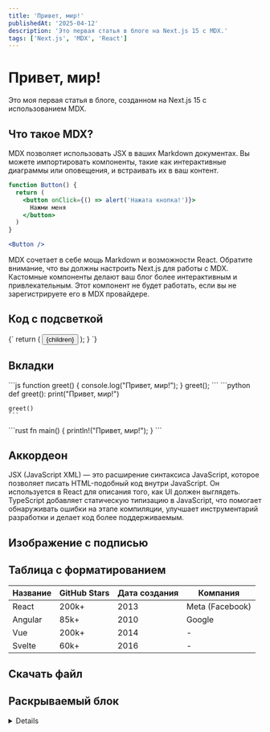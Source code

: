 ```yaml
---
title: 'Привет, мир!'
publishedAt: '2025-04-12'
description: 'Это первая статья в блоге на Next.js 15 с MDX.'
tags: ['Next.js', 'MDX', 'React']
---
```


# Привет, мир!

Это моя первая статья в блоге, созданном на Next.js 15 с использованием MDX.

## Что такое MDX?

MDX позволяет использовать JSX в ваших Markdown документах. Вы можете импортировать компоненты, такие как интерактивные диаграммы или оповещения, и встраивать их в ваш контент.

```jsx
function Button() {
  return (
    <button onClick={() => alert('Нажата кнопка!')}>
      Нажми меня
    </button>
  )
}

<Button />
```

<Callout>
  MDX сочетает в себе мощь Markdown и возможности React.
</Callout>

<Callout type="warning" title="Внимание!">
  Обратите внимание, что вы должны настроить Next.js для работы с MDX.
</Callout>

<Callout type="success" title="Совет">
  Кастомные компоненты делают ваш блог более интерактивным и привлекательным.
</Callout>

<Callout type="error" title="Ошибка">
  Этот компонент не будет работать, если вы не зарегистрируете его в MDX провайдере.
</Callout>

## Код с подсветкой

<CodeBlock language="typescript" filename="components/Button.tsx">
{`
  return (
    <button 
      className="px-4 py-2 bg-blue-600 text-white rounded"
      onClick={onClick}
    >
      {children}
    </button>
  );
}
`}
</CodeBlock>

## Вкладки

<Tabs>
  <Tab label="JavaScript">
    ```js
    function greet() {
      console.log("Привет, мир!");
    }
    greet();
    ```
  </Tab>
  <Tab label="Python">
    ```python
    def greet():
      print("Привет, мир!")
    
    greet()
    ```
  </Tab>
  <Tab label="Rust">
    ```rust
    fn main() {
      println!("Привет, мир!");
    }
    ```
  </Tab>
</Tabs>

## Аккордеон

<Accordion title="Что такое JSX?">
  JSX (JavaScript XML) — это расширение синтаксиса JavaScript, которое позволяет
  писать HTML-подобный код внутри JavaScript. Он используется в React для
  описания того, как UI должен выглядеть.
</Accordion>

<Accordion title="Зачем использовать TypeScript?">
  TypeScript добавляет статическую типизацию в JavaScript, что помогает
  обнаруживать ошибки на этапе компиляции, улучшает инструментарий разработки
  и делает код более поддерживаемым.
</Accordion>

## Изображение с подписью

<ImageMdx 
  src="/splash-n.jpg" 
  alt="Архитектура Next.js" 
  caption="Рис. 1: Схема работы рендеринга в Next.js" 
  width={800} 
  height={500}
/>

## Таблица с форматированием

<Table caption="Популярные фреймворки" striped bordered>
  <thead>
    <tr>
      <th>Название</th>
      <th>GitHub Stars</th>
      <th>Дата создания</th>
      <th>Компания</th>
    </tr>
  </thead>
  <tbody>
    <tr>
      <td>React</td>
      <td>200k+</td>
      <td>2013</td>
      <td>Meta (Facebook)</td>
    </tr>
    <tr>
      <td>Angular</td>
      <td>85k+</td>
      <td>2010</td>
      <td>Google</td>
    </tr>
    <tr>
      <td>Vue</td>
      <td>200k+</td>
      <td>2014</td>
      <td>-</td>
    </tr>
    <tr>
      <td>Svelte</td>
      <td>60k+</td>
      <td>2016</td>
      <td>-</td>
    </tr>
  </tbody>
</Table>

## Скачать файл

<FileDownload 
  url="/files/example.pdf" 
  filename="example.pdf" 
  size="2.4 MB" 
/>

<FileDownload 
  url="/files/sample-data.json" 
  filename="sample-data.json" 
  size="124 KB" 
  variant="outline" 
/>

## Раскрываемый блок

<Details summary="Показать дополнительную информацию">
  Здесь находится дополнительная информация, которую можно скрыть, чтобы не
  загромождать основной контент. Пользователь может раскрыть этот блок, если
  захочет узнать больше деталей.

  * Пункт 1
  * Пункт 2
  * Пункт 3
</Details>